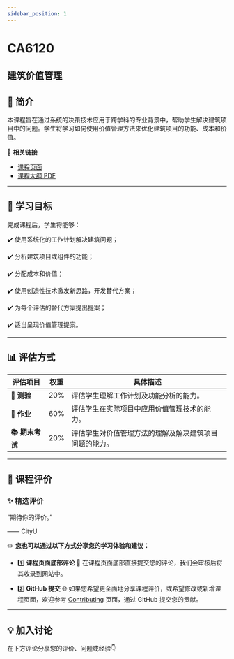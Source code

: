 ```yaml
---
sidebar_position: 1
---
```


# CA6120
## 建筑价值管理

## **📘 简介**
本课程旨在通过系统的决策技术应用于跨学科的专业背景中，帮助学生解决建筑项目中的问题。学生将学习如何使用价值管理方法来优化建筑项目的功能、成本和价值。

🔗 **相关链接**
- [课程页面](https://www.cityu.edu.hk/catalogue/pg/202526/course/CA6120.htm)
- [课程大纲 PDF](https://www.cityu.edu.hk/catalogue/pg/202526/course/CA6120.pdf)

---

## **🎯 学习目标**

完成课程后，学生将能够：

✔️ 使用系统化的工作计划解决建筑问题；

✔️ 分析建筑项目或组件的功能；

✔️ 分配成本和价值；

✔️ 使用创造性技术激发新思路，开发替代方案；

✔️ 为每个评估的替代方案提出提案；

✔️ 适当呈现价值管理提案。

---

## **📊 评估方式**

| **评估项目**          | **权重** | **具体描述**                                                                                       |
|----------------------|---------|---------------------------------------------------------------------------------------------------|
| **📝 测验**           | 20%     | 评估学生理解工作计划及功能分析的能力。                                                           |
| **📝 作业**           | 60%     | 评估学生在实际项目中应用价值管理技术的能力。                                                       |
| **📚 期末考试**        | 20%     | 评估学生对价值管理方法的理解及解决建筑项目问题的能力。                                               |

---

## **💬 课程评价**

### ✨ **精选评价**
<div className={commentStyles.commentBox}>
    <p className={commentStyles.commentText}>
        “期待你的评价。”
    </p>
    <p className={commentStyles.commentAuthor}>—— CityU</p>
</div>

✏️ **您也可以通过以下方式分享您的学习体验和建议：**

- 1️⃣ **课程页面底部评论**
💬 在课程页面底部直接提交您的评论，我们会审核后将其收录到网站中。

- 2️⃣ **GitHub 提交**
🌐 如果您希望更全面地分享课程评价，或希望修改或新增课程页面，欢迎参考 [Contributing](/contributing) 页面，通过 GitHub 提交您的贡献。

---

## **💡 加入讨论**

在下方评论分享您的评价、问题或经验👇
<Utterances />